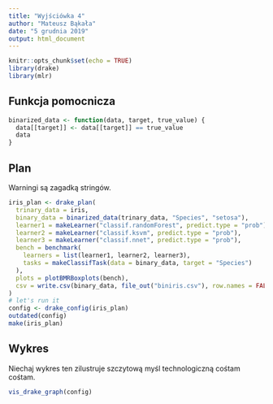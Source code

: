 ---
title: "Wyjściówka 4"
author: "Mateusz Bąkała"
date: "5 grudnia 2019"
output: html_document
---

```{r setup, include=FALSE}
knitr::opts_chunk$set(echo = TRUE)
library(drake)
library(mlr)
```

## Funkcja pomocnicza

```{r fun}
binarized_data <- function(data, target, true_value) {
  data[[target]] <- data[[target]] == true_value
  data
}
```

## Plan

Warningi są zagadką stringów.

```{r plan}
iris_plan <- drake_plan(
  trinary_data = iris,
  binary_data = binarized_data(trinary_data, "Species", "setosa"),
  learner1 = makeLearner("classif.randomForest", predict.type = "prob"),
  learner2 = makeLearner("classif.ksvm", predict.type = "prob"),
  learner3 = makeLearner("classif.nnet", predict.type = "prob"),
  bench = benchmark(
    learners = list(learner1, learner2, learner3),
    tasks = makeClassifTask(data = binary_data, target = "Species")
  ),
  plots = plotBMRBoxplots(bench),
  csv = write.csv(binary_data, file_out("biniris.csv"), row.names = FALSE)
)
# let's run it
config <- drake_config(iris_plan)
outdated(config)
make(iris_plan)
```

## Wykres

Niechaj wykres ten zilustruje szczytową myśl technologiczną cośtam cośtam.

```{r plot, echo=FALSE}
vis_drake_graph(config)
```

